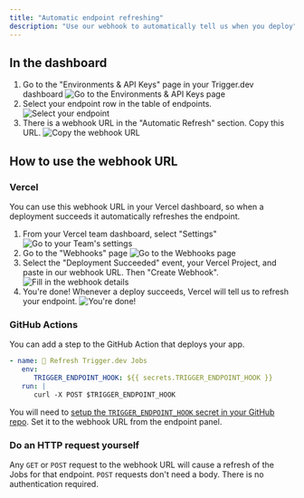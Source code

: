```yaml
---
title: "Automatic endpoint refreshing"
description: "Use our webhook to automatically tell us when you deploy"
---
```


## In the dashboard

1. Go to the "Environments & API Keys" page in your Trigger.dev dashboard
   ![Go to the Environments & API Keys page ](/images/environments-link.png)
2. Select your endpoint row in the table of endpoints.
   ![Select your endpoint](/images/endpoint-manual-refresh-1.png)
3. There is a webhook URL in the "Automatic Refresh" section. Copy this URL.
   ![Copy the webhook URL](/images/endpoint-automatic-refresh.png)

## How to use the webhook URL

### Vercel

You can use this webhook URL in your Vercel dashboard, so when a deployment succeeds it automatically refreshes the endpoint.

1. From your Vercel team dashboard, select "Settings"
   ![Go to your Team's settings](/images/deploy-vercel-1.png)
2. Go to the "Webhooks" page
   ![Go to the Webhooks page](/images/deploy-vercel-2.png)
3. Select the "Deployment Succeeded" event, your Vercel Project, and paste in our webhook URL. Then "Create Webhook".
   ![Fill in the webhook details](/images/deploy-vercel-3.png)
4. You're done! Whenever a deploy succeeds, Vercel will tell us to refresh your endpoint.
   ![You're done!](/images/deploy-vercel-4.png)

### GitHub Actions

You can add a step to the GitHub Action that deploys your app.

```yaml .github/workflows/release.yml
- name: 🚀 Refresh Trigger.dev Jobs
   env:
      TRIGGER_ENDPOINT_HOOK: ${{ secrets.TRIGGER_ENDPOINT_HOOK }}
   run: |
      curl -X POST $TRIGGER_ENDPOINT_HOOK
```

You will need to [setup the `TRIGGER_ENDPOINT_HOOK` secret in your GitHub repo](https://docs.github.com/en/actions/security-guides/encrypted-secrets#creating-encrypted-secrets-for-a-repository). Set it to the webhook URL from the endpoint panel.

### Do an HTTP request yourself

Any `GET` or `POST` request to the webhook URL will cause a refresh of the Jobs for that endpoint. `POST` requests don't need a body. There is no authentication required.
